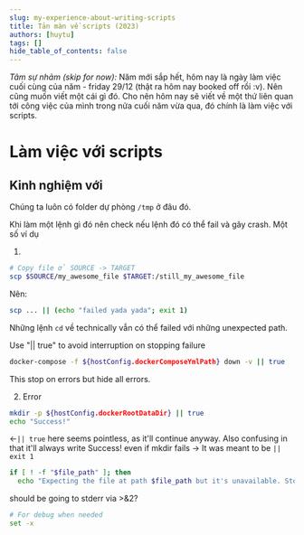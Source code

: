 ```yaml
---
slug: my-experience-about-writing-scripts
title: Tản màn về scripts (2023)
authors: [huytu]
tags: []
hide_table_of_contents: false
---
```




*Tâm sự nhảm (skip for now):*
Năm mới sắp hết, hôm nay là ngày làm việc cuối cùng của năm - friday 29/12
(thật ra hôm nay booked off rồi :v). Nên cũng muốn viết một cái gì đó. Cho nên
hôm nay sẽ viết về một thứ liên quan tới công việc của mình trong nửa cuối năm
vừa qua, đó chính là làm việc với scripts.

# Làm việc với scripts

## Kinh nghiệm với

Chúng ta luôn có folder dự phòng `/tmp` ở đâu đó.

Khi làm một lệnh gì đó nên check nếu lệnh đó có thể fail và gây crash. Một số ví dụ

1.

```bash
# Copy file ở SOURCE -> TARGET
scp $SOURCE/my_awesome_file $TARGET:/still_my_awesome_file
```

Nên:

```bash
scp ... || (echo "failed yada yada"; exit 1)
```

Những lệnh `cd` về technically vẫn có thể failed với những unexpected path.

Use "|| true" to avoid interruption on stopping failure

```bash
docker-compose -f ${hostConfig.dockerComposeYmlPath} down -v || true

```
This stop on errors but hide all errors.

2. Error


```bash
mkdir -p ${hostConfig.dockerRootDataDir} || true
echo "Success!"
```
$\leftarrow$`|| true` here seems pointless, as it'll continue anyway. Also confusing in that it'll always write Success! even if mkdir fails -> It was meant to be `|| exit 1`

```bash
if [ ! -f "$file_path" ]; then
  echo "Expecting the file at path $file_path but it's unavailable. Stop now"
```
should be going to stderr via >&2?


```bash
# For debug when needed
set -x
```

